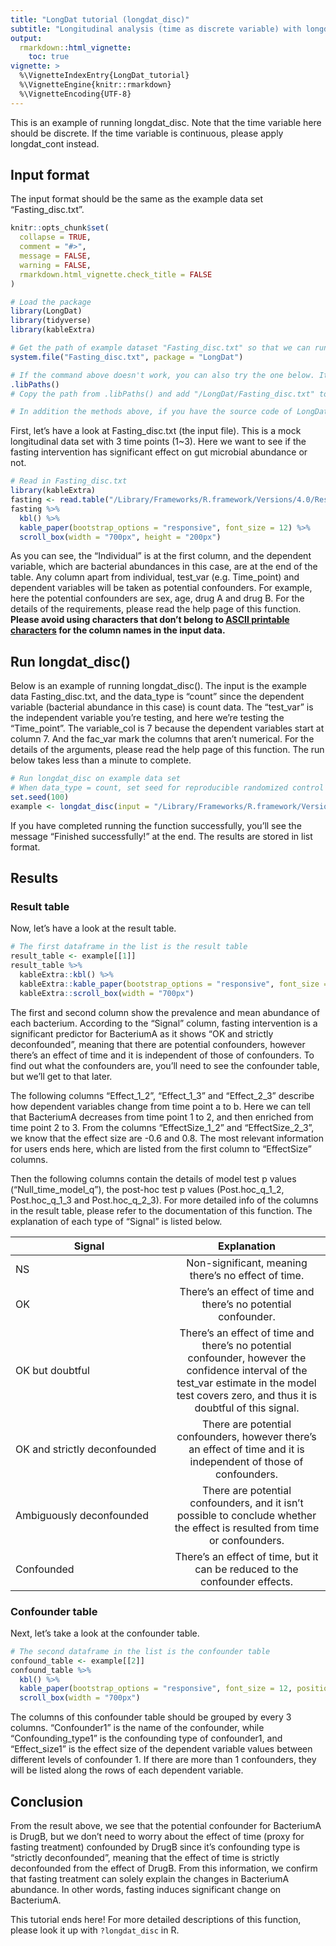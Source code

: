 ```yaml
---
title: "LongDat tutorial (longdat_disc)"
subtitle: "Longitudinal analysis (time as discrete variable) with longdat_disc()"
output: 
  rmarkdown::html_vignette:
    toc: true 
vignette: >
  %\VignetteIndexEntry{LongDat_tutorial}
  %\VignetteEngine{knitr::rmarkdown}
  %\VignetteEncoding{UTF-8}
---
```

This is an example of running longdat_disc. Note that the time variable here should be discrete. If the time variable is continuous, please apply longdat_cont instead. 

## Input format

The input format should be the same as the example data set "Fasting_disc.txt". 
```r
knitr::opts_chunk$set(
  collapse = TRUE,
  comment = "#>",
  message = FALSE,
  warning = FALSE,
  rmarkdown.html_vignette.check_title = FALSE
)
```

```r
# Load the package
library(LongDat)
library(tidyverse)
library(kableExtra)
```

```r
# Get the path of example dataset "Fasting_disc.txt" so that we can run LongDat on it 
system.file("Fasting_disc.txt", package = "LongDat")

# If the command above doesn't work, you can also try the one below. It will show you the path to your R libraries on your computer.
.libPaths()
# Copy the path from .libPaths() and add "/LongDat/Fasting_disc.txt" to the end. This is the path to the example dataset "Fasting_disc.txt".

# In addition the methods above, if you have the source code of LongDat package, you can find "Fasting_disc.txt" in the folder "inst/" as wel.
```
First, let's have a look at Fasting_disc.txt (the input file). This is a mock longitudinal data set with 3 time points (1~3). Here we want to see if the fasting intervention has significant effect on gut microbial abundance or not. 
```r
# Read in Fasting_disc.txt
library(kableExtra)
fasting <- read.table("/Library/Frameworks/R.framework/Versions/4.0/Resources/library/LongDat/Fasting_disc.txt", header = T, row.names = NULL, sep = "\t")
fasting %>%
  kbl() %>%
  kable_paper(bootstrap_options = "responsive", font_size = 12) %>% 
  scroll_box(width = "700px", height = "200px")
```
As you can see, the "Individual" is at the first column, and the dependent variable, which are bacterial abundances in this case, are at the end of the table. Any column apart from individual, test_var (e.g. Time_point) and dependent variables will be taken as potential confounders. For example, here the potential confounders are sex, age, drug A and drug B. For the details of the requirements, please read the help page of this function. **Please avoid using characters that don't belong to [ASCII printable characters](https://www.w3schools.com/charsets/ref_html_ascii.asp) for the column names in the input data.**

## Run longdat_disc()

Below is an example of running longdat_disc(). The input is the example data Fasting_disc.txt, and the data_type is "count" since the dependent variable (bacterial abundance in this case) is count data. The "test_var" is the independent variable you're testing, and here we're testing the "Time_point". The variable_col is 7 because the dependent variables start at column 7. And the fac_var mark the columns that aren't numerical.  For the details of the arguments, please read the help page of this function. The run below takes less than a minute to complete.

```r
# Run longdat_disc on example data set
# When data_type = count, set seed for reproducible randomized control test  
set.seed(100)
example <- longdat_disc(input = "/Library/Frameworks/R.framework/Versions/4.0/Resources/library/LongDat/Fasting_disc.txt", data_type = "count", test_var = "Time_point", variable_col = 7, fac_var = c(1:3), verbose = T)
```
If you have completed running the function successfully, you'll see the message "Finished successfully!" at the end. The results are stored in list format.

## Results
### Result table

Now, let's have a look at the result table. 
```r
# The first dataframe in the list is the result table
result_table <- example[[1]]
result_table %>%
  kableExtra::kbl() %>%
  kableExtra::kable_paper(bootstrap_options = "responsive", font_size = 12, position = "center") %>% 
  kableExtra::scroll_box(width = "700px")
```
The first and second column show the prevalence and mean abundance of each bacterium. According to the "Signal" column, fasting intervention is a significant predictor for BacteriumA as it shows "OK and strictly deconfounded", meaning that there are potential confounders, however there’s an effect of time and it is independent of those of confounders. To find out what the confounders are, you'll need to see the confounder table, but we'll get to that later. 

The following columns "Effect_1_2", "Effect_1_3" and "Effect_2_3" describe how dependent variables change from time point a to b. Here we can tell that BacteriumA decreases from time point 1 to 2, and then enriched from time point 2 to 3. From the columns "EffectSize_1_2" and "EffectSize_2_3", we know that the effect size are -0.6 and 0.8. The most relevant information for users ends here, which are listed from the first column to "EffectSize" columns. 

Then the following columns contain the details of model test p values ("Null_time_model_q"), the post-hoc test p values (Post.hoc_q_1_2, Post.hoc_q_1_3 and Post.hoc_q_2_3). For more detailed info of the columns in the result table, please refer to the documentation of this function. The explanation of each type of "Signal" is listed below.

| Signal        | Explanation           
|---------------|:-------------:|
| NS      | Non-significant, meaning there’s no effect of time.| 
| OK     | There’s an effect of time and there’s no potential confounder.|
| OK but doubtful |  There’s an effect of time and there’s no potential confounder, however the confidence interval of the test_var estimate in the model test covers zero, and thus it is doubtful of this signal.|
| OK and strictly deconfounded | There are potential confounders, however there’s an effect of time and it is independent of those of confounders. |
| Ambiguously deconfounded | There are potential confounders, and it isn’t possible to conclude whether the effect is resulted from time or confounders.|
| Confounded | There’s an effect of time, but it can be reduced to the confounder effects. |

### Confounder table
Next, let's take a look at the confounder table.

```r
# The second dataframe in the list is the confounder table
confound_table <- example[[2]]
confound_table %>%
  kbl() %>%
  kable_paper(bootstrap_options = "responsive", font_size = 12, position = "center") %>% 
  scroll_box(width = "700px")
```
The columns of this confounder table should be grouped by every 3 columns. "Confounder1" is the name of the confounder, while "Confounding_type1" is the confounding type of confounder1, and "Effect_size1" is the effect size of the dependent variable values between different levels of confounder 1. If there are more than 1 confounders, they will be listed along the rows of each dependent variable.

## Conclusion
From the result above, we see that the potential confounder for BacteriumA is DrugB, but we don't need to worry about the effect of time (proxy for fasting treatment) confounded by DrugB since it's confounding type is "strictly deconfounded", meaning that the effect of time is strictly deconfounded from the effect of DrugB. From this information, we confirm that fasting treatment can solely explain the changes in BacteriumA abundance. In other words, fasting induces significant change on BacteriumA.

This tutorial ends here! For more detailed descriptions of this function, please look it up with ```?longdat_disc``` in R.


